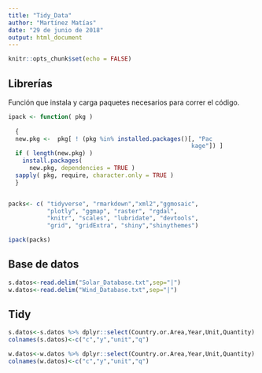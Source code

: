 ---
title: "Tidy_Data"
author: "Martínez Matías"
date: "29 de junio de 2018"
output: html_document
---

```{r setup, include=FALSE}
knitr::opts_chunk$set(echo = FALSE)
```

## Librerías

Función que instala y carga paquetes necesarios para correr el código.

```{r}
ipack <- function( pkg )
  
  {
  new.pkg <-  pkg[ ! (pkg %in% installed.packages()[, "Pac
                                                    kage"]) ]
  if ( length(new.pkg) ) 
    install.packages(
      new.pkg, dependencies = TRUE )
  sapply( pkg, require, character.only = TRUE )
  }


packs<- c( "tidyverse", "rmarkdown","xml2","ggmosaic",
           "plotly", "ggmap", "raster", "rgdal",
           "knitr", "scales", "lubridate", "devtools",
           "grid", "gridExtra", "shiny","shinythemes")

ipack(packs)
```



## Base de datos

```{r pressure, echo=FALSE}
s.datos<-read.delim("Solar_Database.txt",sep="|")
w.datos<-read.delim("Wind_Database.txt",sep="|")
```


## Tidy
```{r}
s.datos<-s.datos %>% dplyr::select(Country.or.Area,Year,Unit,Quantity)
colnames(s.datos)<-c("c","y","unit","q")

w.datos<-w.datos %>% dplyr::select(Country.or.Area,Year,Unit,Quantity)
colnames(w.datos)<-c("c","y","unit","q")
```




